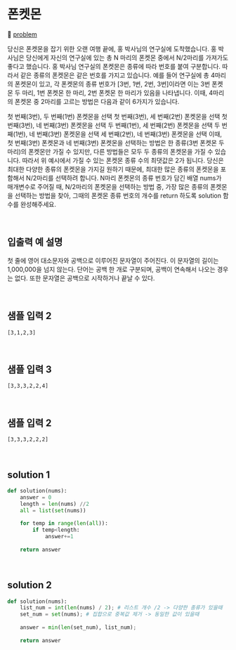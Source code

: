 # 폰켓몬 

🔗 [problem](https://school.programmers.co.kr/learn/courses/30/lessons/1845?language=python3)

당신은 폰켓몬을 잡기 위한 오랜 여행 끝에, 홍 박사님의 연구실에 도착했습니다. 홍 박사님은 당신에게 자신의 연구실에 있는 총 N 마리의 폰켓몬 중에서 N/2마리를 가져가도 좋다고 했습니다.
홍 박사님 연구실의 폰켓몬은 종류에 따라 번호를 붙여 구분합니다. 따라서 같은 종류의 폰켓몬은 같은 번호를 가지고 있습니다. 예를 들어 연구실에 총 4마리의 폰켓몬이 있고, 각 폰켓몬의 종류 번호가 [3번, 1번, 2번, 3번]이라면 이는 3번 폰켓몬 두 마리, 1번 폰켓몬 한 마리, 2번 폰켓몬 한 마리가 있음을 나타냅니다. 이때, 4마리의 폰켓몬 중 2마리를 고르는 방법은 다음과 같이 6가지가 있습니다.

첫 번째(3번), 두 번째(1번) 폰켓몬을 선택
첫 번째(3번), 세 번째(2번) 폰켓몬을 선택
첫 번째(3번), 네 번째(3번) 폰켓몬을 선택
두 번째(1번), 세 번째(2번) 폰켓몬을 선택
두 번째(1번), 네 번째(3번) 폰켓몬을 선택
세 번째(2번), 네 번째(3번) 폰켓몬을 선택
이때, 첫 번째(3번) 폰켓몬과 네 번째(3번) 폰켓몬을 선택하는 방법은 한 종류(3번 폰켓몬 두 마리)의 폰켓몬만 가질 수 있지만, 다른 방법들은 모두 두 종류의 폰켓몬을 가질 수 있습니다. 따라서 위 예시에서 가질 수 있는 폰켓몬 종류 수의 최댓값은 2가 됩니다.
당신은 최대한 다양한 종류의 폰켓몬을 가지길 원하기 때문에, 최대한 많은 종류의 폰켓몬을 포함해서 N/2마리를 선택하려 합니다. N마리 폰켓몬의 종류 번호가 담긴 배열 nums가 매개변수로 주어질 때, N/2마리의 폰켓몬을 선택하는 방법 중, 가장 많은 종류의 폰켓몬을 선택하는 방법을 찾아, 그때의 폰켓몬 종류 번호의 개수를 return 하도록 solution 함수를 완성해주세요.


<br />

## 입출력 예 설명

첫 줄에 영어 대소문자와 공백으로 이루어진 문자열이 주어진다. 이 문자열의 길이는 1,000,000을 넘지 않는다. 단어는 공백 한 개로 구분되며, 공백이 연속해서 나오는 경우는 없다. 또한 문자열은 공백으로 시작하거나 끝날 수 있다.

<br />


## 샘플 입력 2

```
[3,1,2,3]
```

<br />

## 샘플 입력 3

```
[3,3,3,2,2,4]
```

<br />

## 샘플 입력 2
```
[3,3,3,2,2,2]
```
<br />


## solution 1

```PYTHON
def solution(nums):
    answer = 0
    length = len(nums) //2
    all = list(set(nums))
    
    for temp in range(len(all)):
        if temp<length:
            answer+=1
            
    return answer

```

<br />

## solution 2

```PYTHON
def solution(nums):
    list_num = int(len(nums) / 2); # 리스트 개수 /2 -> 다양한 종류가 있을때 
    set_num = set(nums); # 집합으로 중복값 제거 -> 동일한 값이 있을때
    
    answer = min(len(set_num), list_num);
    
    return answer

```

<br />
